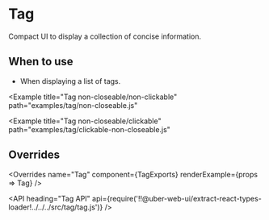 <!--
Copyright (c) 2018-2019 Uber Technologies, Inc.

This source code is licensed under the MIT license found in the
LICENSE file in the root directory of this source tree.
-->





# Tag

Compact UI to display a collection of concise information.

## When to use

- When displaying a list of tags.

<Example title="Tag basic Usage" path="examples/tag/basic.js">
  <Basic />
</Example>

<Example title="Tag Kinds Prop Type" path="examples/tag/kinds.js">
  <Kinds />
</Example>

<Example title="Tag Variants Prop Type" path="examples/tag/variants.js">
  <Variants />
</Example>

<Example title="Tag closeable/non-clickable" path="examples/tag/non-clickable.js">
  <NonClickable />
</Example>

<Example title="Tag closeable/clickable" path="examples/tag/clickable.js">
  <Clickable />
</Example>

<Example title="Tag in a disabled state" path="examples/tag/disabled.js">
  <Disabled />
</Example>

<Example
  title="Tag non-closeable/non-clickable"
  path="examples/tag/non-closeable.js"
>
  <NonCloseable />
</Example>

<Example
  title="Tag non-closeable/clickable"
  path="examples/tag/clickable-non-closeable.js"
>
  <ClickableNonCloseable />
</Example>

<Example title="Tag Custom Color example" path="examples/tag/custom-color.js">
  <CustomColor />
</Example>

## Overrides

<Overrides
  name="Tag"
  component={TagExports}
  renderExample={props => <Tag overrides={props.overrides}>Tag</Tag>}
/>

<API
  heading="Tag API"
  api={require('!!@uber-web-ui/extract-react-types-loader!../../../src/tag/tag.js')}
/>

